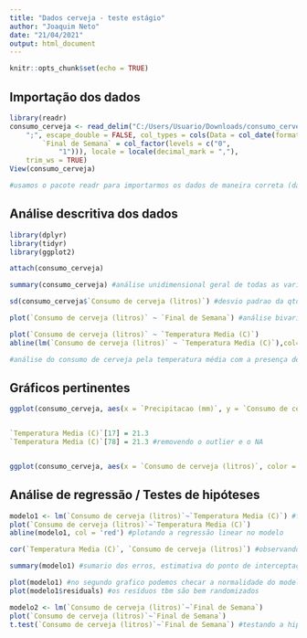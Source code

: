 ---
title: "Dados cerveja - teste estágio"
author: "Joaquim Neto"
date: "21/04/2021"
output: html_document
---

```{r setup, include=FALSE}
knitr::opts_chunk$set(echo = TRUE)
```


## Importação dos dados


```{r}
library(readr)
consumo_cerveja <- read_delim("C:/Users/Usuario/Downloads/consumo_cerveja.csv", 
    ";", escape_double = FALSE, col_types = cols(Data = col_date(format = "%d/%m/%Y"), 
        `Final de Semana` = col_factor(levels = c("0", 
            "1"))), locale = locale(decimal_mark = ","), 
    trim_ws = TRUE)
View(consumo_cerveja)

#usamos o pacote readr para importarmos os dados de maneira correta (datas no formato "Date", categorias como "factor" e NA como dados ausentes)
```                   


## Análise descritiva dos dados


```{r}
library(dplyr)
library(tidyr)
library(ggplot2)

attach(consumo_cerveja)

summary(consumo_cerveja) #análise unidimensional geral de todas as variáveis da tabela

sd(consumo_cerveja$`Consumo de cerveja (litros)`) #desvio padrao da qtd de cerveja consumida

plot(`Consumo de cerveja (litros)` ~ `Final de Semana`) #análise bivariada simples, consumo de cerveja nos fins de semana e nos dias de semana

plot(`Consumo de cerveja (litros)` ~ `Temperatura Media (C)`)
abline(lm(`Consumo de cerveja (litros)` ~ `Temperatura Media (C)`),col='red')

#análise do consumo de cerveja pela temperatura média com a presença de um outlier que provavelmente foi um erro de digitação pela temperatura extremamente alta
```


## Gráficos pertinentes


```{r}
ggplot(consumo_cerveja, aes(x = `Precipitacao (mm)`, y = `Consumo de cerveja (litros)`)) + geom_point(color = 'blue') + ggtitle("Consumo de cerveja em relação à precipitação") + theme (plot.title = element_text(hjust= 0.5)) #consumo de cerveja em relação à precipitação


`Temperatura Media (C)`[17] = 21.3
`Temperatura Media (C)`[78] = 21.3 #removendo o outlier e o NA


ggplot(consumo_cerveja, aes(x = `Consumo de cerveja (litros)`, color = `Final de Semana`)) + geom_histogram(fill = "grey", alpha = 0.4, position = "identity") + ggtitle("Consumo de cerveja em dias de semana e em finais de semana") #consumo de cerveja em dias de semana e finais de semana
```


## Análise de regressão / Testes de hipóteses


```{r}
modelo1 <- lm(`Consumo de cerveja (litros)`~`Temperatura Media (C)`) #fazendo o modelo linear para as variáveis desejadas
plot(`Consumo de cerveja (litros)`~`Temperatura Media (C)`)
abline(modelo1, col = 'red') #plotando a regressão linear no modelo

cor(`Temperatura Media (C)`, `Consumo de cerveja (litros)`) #observando a correlação entre as variáveis

summary(modelo1) #sumario dos erros, estimativa do ponto de interceptação e da curva, estatística de teste e valor-p para o teste de hipoteses de que o graf passa por (0,0), tbm mostra o valor-p para o teste de que a inclinação é 0. Também podemos ver um R^2 de 0.31, o que indica que apenas 31% da variação é explicada pelo modelo.

plot(modelo1) #no segundo grafico podemos checar a normalidade do modelo
plot(modelo1$residuals) #os resíduos tbm são bem randomizados

modelo2 <- lm(`Consumo de cerveja (litros)`~`Final de Semana`)
plot(`Consumo de cerveja (litros)`~`Final de Semana`)
t.test(`Consumo de cerveja (litros)`~`Final de Semana`) #testando a hipotese de que as medias dos dois grupos são iguais (p-valor mt baixo, portanto n aceitamos a hipotese)
```
